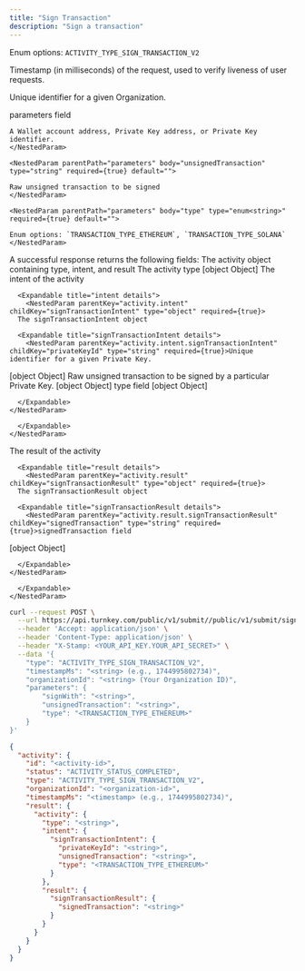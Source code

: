 ```yaml
---
title: "Sign Transaction"
description: "Sign a transaction"
---
```



<Authorizations />

<H3Bordered text="Body" />

<ParamField body="type" type="enum<string>" required={true}>

Enum options: `ACTIVITY_TYPE_SIGN_TRANSACTION_V2`
</ParamField>

<ParamField body="timestampMs" type="string" required={true}>

Timestamp (in milliseconds) of the request, used to verify liveness of user requests.
</ParamField>

<ParamField body="organizationId" type="string" required={true}>

Unique identifier for a given Organization.
</ParamField>

<ParamField body="parameters" type="object" required={true} path="parameters">
  <p>parameters field</p>
  <Expandable title="details">
    <NestedParam parentPath="parameters" body="signWith" type="string" required={true} default="">
    
    A Wallet account address, Private Key address, or Private Key identifier.
    </NestedParam>
    
    <NestedParam parentPath="parameters" body="unsignedTransaction" type="string" required={true} default="">
    
    Raw unsigned transaction to be signed
    </NestedParam>
    
    <NestedParam parentPath="parameters" body="type" type="enum<string>" required={true} default="">
    
    Enum options: `TRANSACTION_TYPE_ETHEREUM`, `TRANSACTION_TYPE_SOLANA`
    </NestedParam>
  </Expandable>
</ParamField>

<H3Bordered text="Response" />
A successful response returns the following fields:

<ResponseField name="activity" type="object" required>
  The activity object containing type, intent, and result

  <Expandable title="activity details">
    <NestedParam parentKey="activity" childKey="type" type="string" required={true}>The activity type
[object Object]</NestedParam>
<NestedParam parentKey="activity" childKey="intent" type="object" required={true}>
      The intent of the activity

      <Expandable title="intent details">
        <NestedParam parentKey="activity.intent" childKey="signTransactionIntent" type="object" required={true}>
      The signTransactionIntent object

      <Expandable title="signTransactionIntent details">
        <NestedParam parentKey="activity.intent.signTransactionIntent" childKey="privateKeyId" type="string" required={true}>Unique identifier for a given Private Key.
[object Object]</NestedParam>
<NestedParam parentKey="activity.intent.signTransactionIntent" childKey="unsignedTransaction" type="string" required={true}>Raw unsigned transaction to be signed by a particular Private Key.
[object Object]</NestedParam>
<NestedParam parentKey="activity.intent.signTransactionIntent" childKey="type" type="enum" required={true}>type field
[object Object]</NestedParam>

      </Expandable>
    </NestedParam>

      </Expandable>
    </NestedParam>
<NestedParam parentKey="activity" childKey="result" type="object" required={true}>
      The result of the activity

      <Expandable title="result details">
        <NestedParam parentKey="activity.result" childKey="signTransactionResult" type="object" required={true}>
      The signTransactionResult object

      <Expandable title="signTransactionResult details">
        <NestedParam parentKey="activity.result.signTransactionResult" childKey="signedTransaction" type="string" required={true}>signedTransaction field
[object Object]</NestedParam>

      </Expandable>
    </NestedParam>

      </Expandable>
    </NestedParam>

  </Expandable>
</ResponseField>

<RequestExample>

```bash cURL
curl --request POST \
  --url https://api.turnkey.com/public/v1/submit//public/v1/submit/sign_transaction \
  --header 'Accept: application/json' \
  --header 'Content-Type: application/json' \
  --header "X-Stamp: <YOUR_API_KEY.YOUR_API_SECRET>" \
  --data '{
    "type": "ACTIVITY_TYPE_SIGN_TRANSACTION_V2",
    "timestampMs": "<string> (e.g., 1744995802734)",
    "organizationId": "<string> (Your Organization ID)",
    "parameters": {
        "signWith": "<string>",
        "unsignedTransaction": "<string>",
        "type": "<TRANSACTION_TYPE_ETHEREUM>"
    }
}'
```

</RequestExample>

<ResponseExample>

```json 200
{
  "activity": {
    "id": "<activity-id>",
    "status": "ACTIVITY_STATUS_COMPLETED",
    "type": "ACTIVITY_TYPE_SIGN_TRANSACTION_V2",
    "organizationId": "<organization-id>",
    "timestampMs": "<timestamp> (e.g., 1744995802734)",
    "result": {
      "activity": {
        "type": "<string>",
        "intent": {
          "signTransactionIntent": {
            "privateKeyId": "<string>",
            "unsignedTransaction": "<string>",
            "type": "<TRANSACTION_TYPE_ETHEREUM>"
          }
        },
        "result": {
          "signTransactionResult": {
            "signedTransaction": "<string>"
          }
        }
      }
    }
  }
}
```

</ResponseExample>
